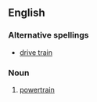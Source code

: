 ==English==

===Alternative spellings===
* [[drive train]]

===Noun===
{{wikipedia}}
{{en-noun}}

# [[powertrain]]